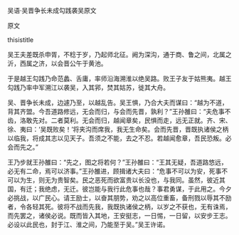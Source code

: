 


吴语·吴晋争长未成勾践袭吴原文

原文

thisistitle

吴王夫差既杀申胥，不稔于岁，乃起师北征。阙为深沟，通于商、鲁之间，北属之沂，西属之济，以会晋公午于黄池。

于是越王勾践乃命范蠡、舌庸，率师沿海溯淮以绝吴路。败王子友于姑熊夷。越王勾践乃率中军溯江以袭吴，入其郛，焚其姑苏，徙其大舟。

吴、晋争长未成，边遽乃至，以越乱告。吴王惧，乃合大夫而谋曰：“越为不道，背其齐盟。今吾道路修远，无会而归，与会而先晋，孰利？”王孙雒曰：“夫危事不齿，洛敢先对。二者莫利。无会而归，越闻章矣，民惧而走，远无正就。齐、宋、徐、夷曰：‘吴既败矣！’将夹沟而席我，我无生命矣。会而先晋，晋既执诸侯之柄以临我，将成其志以见天子。吾须之不能，去之不忍。若越闻愈章，吾民恐叛。必会而先之。”

王乃步就王孙雒曰：“先之，图之将若何？”王孙雒曰：“王其无疑，吾道路悠远，必无有二命，焉可以济事。”王孙雒进，顾揖诸大夫曰：“危事不可以为安，死事不可以为生，则无为贵智矣。民之恶死而欲富贵以长没也，与我同。虽然，彼近其国，有迁；我绝虑，无迁。彼岂能与我行此危事也哉？事君勇谋，于此用之。今夕必挑战，以广民心。请王励士，以奋其朋势，劝之以高位重畜，备刑戮以辱其不励者，令各轻其死。彼将不战而先我，我既执诸侯之柄，以岁之不获也，无有诛焉，而先罢之，诸侯必说。既而皆入其地，王安挺志，一日惕，一日留，以安步王志。必设以此民也，封于江、淮之间，乃能至于吴。”吴王许诺。

